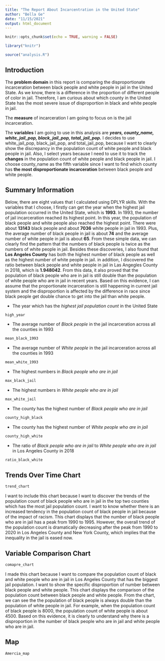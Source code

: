 ```yaml
---
title: "The Report About Incarcentration in the United State"
author: "Bella Ge"
date: "11/15/2021"
output: html_document
---
```


```r
knitr::opts_chunk$set(echo = TRUE, warning = FALSE)
```

```r
library("knitr")
```

```r
source("analysis.R")
```

## Introduction

The **problem domain** in this report is comparing the disproportionate incarceration between black people and white people in jail in the United State. As we know, there is a difference in the proportion of different people of color in jail. Therefore, I am curious about which county in the United State has the most severe issue of disproportion in black and white people in jail. 

The **measure** of incarceration I am going to focus on is the jail incarceration.

The **variables** I am going to use in this analysis are _**years, county_name, white_jail_pop, black_jail_pop, total_jail_pop.**_ I decides to use white_jail_pop, black_jail_pop, and total_jail_pop, because I want to clearly show the discrepancy in the population count of white people and black people in jail. Also, I select years because I need to use it to track the **changes** in the population count of white people and black people in jail. I choose county_name as the fifth variable since I want to find which county has **the most disproportionate incarceration** between black people and white people.

## Summary Information
 Below, there are eight values that I calculated using DPLYR skills. With the variables that I choose, I firstly can get the year when the highest jail population occurred in the United State, which is **1993**. In 1993, the number of jail incarceration reached its highest point. In this year, the population of black people and white people also reached the highest point. There were about **13143** black people and about **7036** white people in jail in 1993. Plus, the average number of black people in jail is about **74** and the average number of white people in jail is about **65**. From these simple data, we can clearly find the pattern that the numbers of black people is twice as the numbers of white people in jail. Besides these discoveries, I also found that **Los Angeles County** has both the highest number of black people as well as the highest number of white people in jail. in addition, I discovered the ratio between black people and white people in jail in Las Angegles County in 2018, which is **1.948042**. From this data, it also proved that the population of black people who are in jail is still double than the population of white people who are in jail in recent years. Based on this evidence, I can assume that the proportionate incarceration is still happening in current jail system and the disproportion is affected by the difference in race since black people get double chance to get into the jail than white people.


 * The year which has the *highest jail population count* in the United State
```r
high_year 
```
* The average number of *Black people* in the jail incarceration across all the counties in 1993
```r
mean_black_1993
```
* The average number of *White people* in the jail incarceration across all the counties in 1993
```r
mean_white_1993
```
* The highest numbers in *Black people who are in jail* 
```r
max_black_jail
```
* The highest numbers in *White people who are in jail*
```r
max_white_jail
```
* The county has the highest number of *Black people who are in jail*
```r
county_high_black
```
* The county has the highest number of *White people who are in jail*
```r
county_high_white
```
* The ratio of *Black people who are in jail* to *White people who are in jail* in Los Angeles County in 2018
```r
ratio_black_white
```

## Trends Over Time Chart
```r
trend_chart
```

I want to include this chart because I want to discover the trends of the population count of black people who are in jail in the top two counties which has the most jail population count. I want to know whether there is an increased tendency in the population count of black people in jail because of the impact of racism. 
This chart displays that the number of black people who are in jail has a peak from 1990 to 1995. However, the overall trend of the population count is dramatically decreasing after the peak from 1990 to 2020 in Los Angeles County and New York County, which implies that the inequality in the jail is eased now. 

## Variable Comparison Chart
```r
comapre_chart
```

I made this chart because I want to compare the population count of black and white people who are in jail in Los Angeles County that has the biggest jail population. I want to show the specific disproportion of number between black people and white people. 
This chart displays the comparison of the population count between black people and white people. From the chart, we can see the the population of black people is always double than the population of white people in jail. For example, when the population count of black people is 8000, the population count of white people is about 4500. Based on this evidence, it is clearly to understand why there is a disproportion in the number of black people who are in jail and white people who are in jail.


## Map
```r
Amercia_map
```
